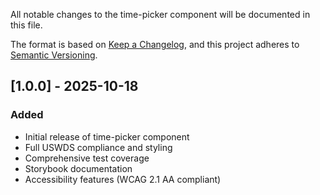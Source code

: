 
<Meta title="Components/Time Picker/Changelog" />

All notable changes to the time-picker component will be documented in this file.

The format is based on [Keep a Changelog](https://keepachangelog.com/en/1.0.0/),
and this project adheres to [Semantic Versioning](https://semver.org/spec/v2.0.0.html).

## [1.0.0] - 2025-10-18

### Added

- Initial release of time-picker component
- Full USWDS compliance and styling
- Comprehensive test coverage
- Storybook documentation
- Accessibility features (WCAG 2.1 AA compliant)
